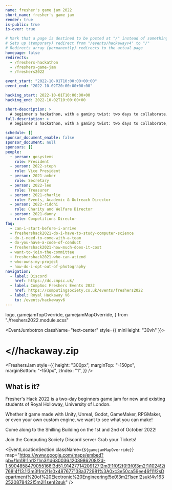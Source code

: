 ```yaml
---
name: fresher's game jam 2022
short_name: fresher's game jam
render: true
is-public: true
is-over: true

# Mark that a page is destined to be posted at "/" instead of something like "/events/hackawayv4"
# Sets up (temporary) redirect from "/events/hackawayv4" to "/"
# Redirects array (permanently) redirects to the actual page
homepage: false
redirects:
  - /freshers-hackathon
  - /freshers-game-jam
  - /freshers2022

event_start: "2022-10-01T10:00:00+00:00"
event_end: "2022-10-02T20:00:00+00:00"

hacking_start: 2022-10-01T10:00:00+00
hacking_end: 2022-10-02T10:00:00+00

short-description: >
  A beginner's hackathon, with a gaming twist: two days to collaborate, build and learn. Team up and create the best project before 10pm.
full-description: >
  A beginner's hackathon, with a gaming twist: two days to collaborate, build and learn. Team up and create the best project before 10pm.

schedule: []
sponsor_document_enable: false
sponsor_document: null
sponsors: []
people:
  - person: gosystems
    role: President
  - person: 2022-steph
    role: Vice President
  - person: 2021-amber
    role: Secretary
  - person: 2022-leo
    role: Treasurer
  - person: 2021-charlie
    role: Events, Academic & Outreach Director
  - person: 2022-riddhi
    role: Charity and Welfare Director
  - person: 2021-danny
    role: Competitions Director
faq:
  - can-i-start-before-i-arrive
  - freshershack2021-do-i-have-to-study-computer-science
  - do-i-need-to-come-with-a-team
  - do-you-have-a-code-of-conduct
  - freshershack2021-how-much-does-it-cost
  - want-to-join-the-committee
  - freshershack2021-who-can-attend
  - who-owns-my-project
  - how-do-i-opt-out-of-photography
navigation:
  - label: Discord
    href: https://dc.cmpsc.uk/
  - label: CompSoc Freshers Events 2022
    href: https://computingsociety.co.uk/events/freshers2022
  - label: Royal Hackaway V6
    to: /events/hackawayv6
---
```




  logo,
  gamejamTopOverride,
  gamejamMapOverride,
} from "./freshers2022.module.scss"


<!-- <MajorLeagueHackingBadge year={2023} /> -->

<EventJumbotron className="text-center" style={{ minHeight: "30vh" }}>
  <h1>
    <strong>&lt;//hackaway</strong>.zip
  </h1>
</EventJumbotron>

<!-- Adjust the logo position for the game jam version -->

<FreshersJam
  style={{
    height: "300px",
    marginTop: "-150px",
    marginBottom: "-150px",
    zIndex: "1",
  }}
/>

<Section
  className={`${gamejamTopOverride} text-center`}
  type={SectionTypes.TERTIARY}
>
  <h2>What is it?</h2>
  <p>
    Fresher's Hack 2022 is a two-day beginners game jam for new and existing
    students of Royal Holloway, University of London.
    <p>
      Whether it game made with Unity, Unreal, Godot, GameMaker, RPGMaker, or
      even your own custom engine, we want to see what you can make!
    </p>
  </p>
  <p>Come along to the Shilling Building on the 1st and 2nd of October 2022!</p>
  <ButtonsContainer className="justify-content-center">
    <SiteButton href="https://dc.cmpsc.uk/" className="btn-hackaway-blurple">
      <FaDiscord /> Join the Computing Society Discord server
    </SiteButton>
    <SiteButton
      href="https://www.su.rhul.ac.uk/societies/a-z/computing/"
      className="btn-hackaway-orange"
    >
      <GrTicket /> Grab your Tickets!
    </SiteButton>
  </ButtonsContainer>
</Section>

<EventLocationSection
  className={`${gamejamMapOverride}`}
  map="https://www.google.com/maps/embed?pb=!1m18!1m12!1m3!1d630036.1203986208!2d-1.5904858479055166!3d51.91427714209127!2m3!1f0!2f0!3f0!3m2!1i1024!2i768!4f13.1!3m3!1m2!1s0x487677138a372981%3A0xc3e50ca59ee46f11!2sDepartment%20of%20Electronic%20Engineering!5e0!3m2!1sen!2suk!4v1632520878422!5m2!1sen!2suk"
/>

<EventPeopleSection type={SectionTypes.PRIMARY} />
<EventFrequentlyAskedQuestionsSection type={SectionTypes.SECONDARY} />
<EventSponsorsSection type={SectionTypes.TERTIARY} />
